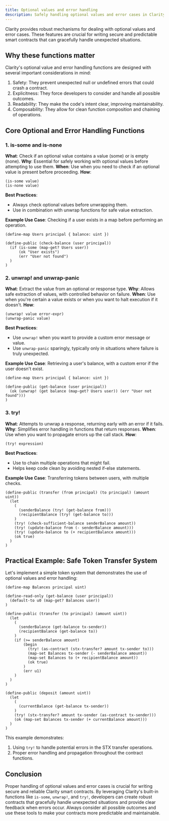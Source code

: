 ```yaml
---
title: Optional values and error handling
description: Safely handling optional values and error cases in Clarity smart contracts.
---
```


Clarity provides robust mechanisms for dealing with optional values and error cases. These features are crucial for writing secure and predictable smart contracts that can gracefully handle unexpected situations.

## Why these functions matter

Clarity's optional value and error handling functions are designed with several important considerations in mind:

1. Safety: They prevent unexpected null or undefined errors that could crash a contract.
2. Explicitness: They force developers to consider and handle all possible outcomes.
3. Readability: They make the code's intent clear, improving maintainability.
4. Composability: They allow for clean function composition and chaining of operations.

## Core Optional and Error Handling Functions

### 1. is-some and is-none

**What**: Check if an optional value contains a value (some) or is empty (none).
**Why**: Essential for safely working with optional values before attempting to use them.
**When**: Use when you need to check if an optional value is present before proceeding.
**How**: 
```clarity
(is-some value)
(is-none value)
```

**Best Practices**: 
- Always check optional values before unwrapping them.
- Use in combination with unwrap functions for safe value extraction.

**Example Use Case**: Checking if a user exists in a map before performing an operation.

```clarity
(define-map Users principal { balance: uint })

(define-public (check-balance (user principal))
  (if (is-some (map-get? Users user))
      (ok "User exists")
      (err "User not found")
  )
)
```

### 2. unwrap! and unwrap-panic

**What**: Extract the value from an optional or response type.
**Why**: Allows safe extraction of values, with controlled behavior on failure.
**When**: Use when you're certain a value exists or when you want to halt execution if it doesn't.
**How**: 
```clarity
(unwrap! value error-expr)
(unwrap-panic value)
```

**Best Practices**: 
- Use `unwrap!` when you want to provide a custom error message or value.
- Use `unwrap-panic` sparingly, typically only in situations where failure is truly unexpected.

**Example Use Case**: Retrieving a user's balance, with a custom error if the user doesn't exist.

```clarity
(define-map Users principal { balance: uint })

(define-public (get-balance (user principal))
  (ok (unwrap! (get balance (map-get? Users user)) (err "User not found")))
)
```

### 3. try!

**What**: Attempts to unwrap a response, returning early with an error if it fails.
**Why**: Simplifies error handling in functions that return responses.
**When**: Use when you want to propagate errors up the call stack.
**How**: 
```clarity
(try! expression)
```

**Best Practices**: 
- Use to chain multiple operations that might fail.
- Helps keep code clean by avoiding nested if-else statements.

**Example Use Case**: Transferring tokens between users, with multiple checks.

```clarity
(define-public (transfer (from principal) (to principal) (amount uint))
  (let
    (
      (senderBalance (try! (get-balance from)))
      (recipientBalance (try! (get-balance to)))
    )
    (try! (check-sufficient-balance senderBalance amount))
    (try! (update-balance from (- senderBalance amount)))
    (try! (update-balance to (+ recipientBalance amount)))
    (ok true)
  )
)
```

## Practical Example: Safe Token Transfer System

Let's implement a simple token system that demonstrates the use of optional values and error handling:

```clarity
(define-map Balances principal uint)

(define-read-only (get-balance (user principal))
  (default-to u0 (map-get? Balances user))
)

(define-public (transfer (to principal) (amount uint))
  (let
    (
      (senderBalance (get-balance tx-sender))
      (recipientBalance (get-balance to))
    )
    (if (>= senderBalance amount)
        (begin
          (try! (as-contract (stx-transfer? amount tx-sender to)))
          (map-set Balances tx-sender (- senderBalance amount))
          (map-set Balances to (+ recipientBalance amount))
          (ok true)
        )
        (err u1)
    )
  )
)

(define-public (deposit (amount uint))
  (let
    (
      (currentBalance (get-balance tx-sender))
    )
    (try! (stx-transfer? amount tx-sender (as-contract tx-sender)))
    (ok (map-set Balances tx-sender (+ currentBalance amount)))
  )
)
```

This example demonstrates:
1. Using `try!` to handle potential errors in the STX transfer operations.
2. Proper error handling and propagation throughout the contract functions.

## Conclusion

Proper handling of optional values and error cases is crucial for writing secure and reliable Clarity smart contracts. By leveraging Clarity's built-in functions like `is-some`, `unwrap!`, and `try!`, developers can create robust contracts that gracefully handle unexpected situations and provide clear feedback when errors occur. Always consider all possible outcomes and use these tools to make your contracts more predictable and maintainable.
